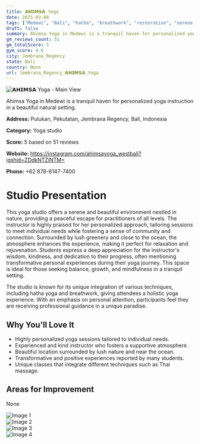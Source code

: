 ```yaml
---
title: 𝗔𝗛𝗜𝗠𝗦𝗔 Yoga
date: 2025-03-08
tags: ["Medewi", "Bali", "hatha", "breathwork", "restorative", "serene atmosphere", "personalized instruction", "Jembrana Regency"]  
draft: false
summary: Ahimsa Yoga in Medewi is a tranquil haven for personalized yoga instruction in a beautiful natural setting.
gm_reviews_count: 51
gm_totalScore: 5
gym_score: 4.6
city: Jembrana_Regency
state: Bali
country: None
url: Jembrana_Regency_𝗔𝗛𝗜𝗠𝗦𝗔_Yoga
---
```


<div className="aspect-[16/9] relative my-8">
  <img 
    src="https://lh5.googleusercontent.com/p/AF1QipM4qyfHxTZS7sM1Gx0c66NM61okTa7CP7wrnnRk=w1920-h1080-k-no"
    alt="𝗔𝗛𝗜𝗠𝗦𝗔 Yoga - Main View"
    className="object-cover absolute inset-0 w-full h-full rounded-lg"
  />
</div>

Ahimsa Yoga in Medewi is a tranquil haven for personalized yoga instruction in a beautiful natural setting.

**Address:** Pulukan, Pekutatan, Jembrana Regency, Bali, Indonesia

**Category:** Yoga studio

**Score:** 5 based on 51 reviews

**Website:** https://instagram.com/ahimsayoga_westbali?igshid=ZDdkNTZiNTM=

**Phone:** +62 878-6147-7400

# Studio Presentation

This yoga studio offers a serene and beautiful environment nestled in nature, providing a peaceful escape for practitioners of all levels. The instructor is highly praised for her personalized approach, tailoring sessions to meet individual needs while fostering a sense of community and connection. Surrounded by lush greenery and close to the ocean, the atmosphere enhances the experience, making it perfect for relaxation and rejuvenation. Students express a deep appreciation for the instructor's wisdom, kindness, and dedication to their progress, often mentioning transformative personal experiences during their yoga journey. This space is ideal for those seeking balance, growth, and mindfulness in a tranquil setting.

The studio is known for its unique integration of various techniques, including hatha yoga and breathwork, giving attendees a holistic yoga experience. With an emphasis on personal attention, participants feel they are receiving professional guidance in a unique paradise.

## Why You'll Love It

- Highly personalized yoga sessions tailored to individual needs.
- Experienced and kind instructor who fosters a supportive atmosphere.
- Beautiful location surrounded by lush nature and near the ocean.
- Transformative and positive experiences reported by many students.
- Unique classes that integrate different techniques such as Thai massage.

## Areas for Improvement

None

<div className="grid grid-cols-1 xl:grid-cols-2 gap-4 my-8">
<div className="aspect-[4/3] relative"><img src="https://lh3.googleusercontent.com/p/AF1QipPtt6Tf-ssz4_Ayevgr6i9kLw2ZZ9BTZxLxbhN5=w1920-h1080-k-no" alt="Image 1" className="object-cover absolute inset-0 w-full h-full rounded-lg" /></div>
<div className="aspect-[4/3] relative"><img src="https://lh5.googleusercontent.com/p/AF1QipOn85oWYFSSwTgr4vsqhbin_wWKWWpxzeVm1ih9=w1920-h1080-k-no" alt="Image 2" className="object-cover absolute inset-0 w-full h-full rounded-lg" /></div>
<div className="aspect-[4/3] relative"><img src="https://lh5.googleusercontent.com/p/AF1QipNHeIHDNRY0opE9WYqIrgI0ipGDEc5C2PcYFZ1w=w1920-h1080-k-no" alt="Image 3" className="object-cover absolute inset-0 w-full h-full rounded-lg" /></div>
<div className="aspect-[4/3] relative"><img src="https://lh5.googleusercontent.com/p/AF1QipPcAFmkMo-QI6QX_lbD4E3AETpEzbeiZwyg1MXq=w1920-h1080-k-no" alt="Image 4" className="object-cover absolute inset-0 w-full h-full rounded-lg" /></div>
</div>